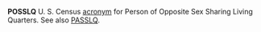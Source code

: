 '''POSSLQ''' U. S. Census [[acronym]] for Person of Opposite Sex Sharing Living Quarters. See also [[PASSLQ]].